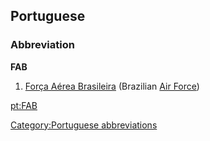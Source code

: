 ==Portuguese==

===Abbreviation===
'''FAB'''

# [[Força Aérea Brasileira]] (Brazilian [[Air Force]])

[[Category:Portuguese abbreviations]]

[[pt:FAB]]